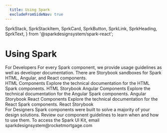 ```yaml
---
  title: Using Spark
  excludeFromSideNav: true
---
```

  SprkStack,
  SprkStackItem,
  SprkCard,
  SprkButton,
  SprkLink,
  SprkHeading,
  SprkText,
} from '@sparkdesignsystem/spark-react';

# Using Spark
<SprkStack itemSpacing="large">
  <SprkStackItem>
    <SprkStack itemSpacing="medium">
      <SprkStackItem>
        <SprkHeading element="h2" variant="displayThree">
          For Developers
        </SprkHeading>
      </SprkStackItem>
      <SprkStackItem>
        <SprkText variant="bodyTwo" additionalClasses="sprk-u-mbm sprk-u-Measure">
          For every Spark component, we provide usage guidelines as well as developer documentation.
        </SprkText>
        <SprkText variant="bodyTwo" additionalClasses="sprk-u-Measure">
          There are Storybook sandboxes for Spark HTML, Angular, and React components.
        </SprkText>
      </SprkStackItem>
    </SprkStack>
  </SprkStackItem>
  <SprkStackItem>
    <div className="docs-o-Grid docs-o-Grid--three-col docs-o-Grid--large">
      <SprkCard>
        <SprkStack itemSpacing="large" additionalClasses="sprk-o-Stack__item sprk-c-Card__content">
          <SprkStackItem>
            <SprkHeading element="h3" variant="displayFive">
              HTML Components
            </SprkHeading>
          </SprkStackItem>
          <SprkStackItem>
            <SprkText variant="bodyTwo">
              Explore the technical documentation for the HTML Spark components.
            </SprkText>
          </SprkStackItem>
          <SprkStack additionalClasses="sprk-o-Stack__item sprk-o-Stack--end-column">
            <SprkStackItem>
              <SprkButton
                variant="secondary"
                element="a"
                href="https://html.sparkdesignsystem.com/"
              >
                HTML Storybook
              </SprkButton>
            </SprkStackItem>
          </SprkStack>
        </SprkStack>
      </SprkCard>
      <SprkCard>
        <SprkStack itemSpacing="large" additionalClasses="sprk-o-Stack__item sprk-c-Card__content">
          <SprkStackItem>
            <SprkHeading element="h3" variant="displayFive">
              Angular Components
            </SprkHeading>
          </SprkStackItem>
          <SprkStackItem>
            <SprkText variant="bodyTwo">
              Explore the technical documentation for the Angular Spark components.
            </SprkText>
          </SprkStackItem>
          <SprkStack additionalClasses="sprk-o-Stack__item sprk-o-Stack--end-column">
            <SprkStackItem>
              <SprkButton
                variant="secondary"
                element="a"
                href="https://angular.sparkdesignsystem.com/"
              >
                Angular Storybook
              </SprkButton>
            </SprkStackItem>
          </SprkStack>
        </SprkStack>
      </SprkCard>
      <SprkCard>
        <SprkStack itemSpacing="large" additionalClasses="sprk-o-Stack__item sprk-c-Card__content">
          <SprkStackItem>
            <SprkHeading element="h3" variant="displayFive">
              React Components
            </SprkHeading>
          </SprkStackItem>
          <SprkStackItem>
            <SprkText variant="bodyTwo">
              Explore the technical documentation for the React Spark components.
            </SprkText>
          </SprkStackItem>
          <SprkStack additionalClasses="sprk-o-Stack__item sprk-o-Stack--end-column">
            <SprkStackItem>
              <SprkButton
                variant="secondary"
                element="a"
                href="https://react.sparkdesignsystem.com/"
              >
                React Storybook
              </SprkButton>
            </SprkStackItem>
          </SprkStack>
        </SprkStack>
      </SprkCard>
    </div>
  </SprkStackItem>
  <SprkStackItem>
    <SprkStack itemSpacing="medium">
      <SprkStackItem>
        <SprkHeading element="h2" variant="displayThree">
          For Designers
        </SprkHeading>
      </SprkStackItem>
      <SprkStackItem>
        <SprkText variant="bodyTwo" additionalClasses="sprk-u-mbm sprk-u-Measure">
          Spark components were built to solve a majority of your design solutions. Review our component guidelines to learn when and how to use them.
        </SprkText>
        <SprkText variant="bodyTwo" additionalClasses="sprk-u-Measure">
          To access the Spark UI Kit, email&nbsp;
          <SprkLink
            element="a"
            href="mailto://sparkdesignsystem@rocketmortgage.com"
          >
            sparkdesignsystem@rocketmortgage.com
          </SprkLink>
        </SprkText>
      </SprkStackItem>
    </SprkStack>
  </SprkStackItem>
</SprkStack>
